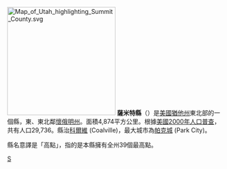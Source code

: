 {{Otheruses|薩米特縣|subject=美國猶他州的一個縣|other=同名的縣}}
[[File:Map_of_Utah_highlighting_Summit_County.svg|250px]]
'''薩米特縣'''（{{lang-en|Summit County}}）是[[美國|美國]][[猶他州|猶他州]]東北部的一個縣，東、東北鄰[[懷俄明州|懷俄明州]]。面積4,874平方公里。根據[[美國2000年人口普查|美國2000年人口普查]]，共有人口29,736。縣治[[科爾維_(猶他州)|科爾維]] (Coalville)，最大城市為[[帕克城_(猶他州)|帕克城]] (Park City)。

縣名意譯是「高點」，指的是本縣擁有全州39個最高點。

{{Utah}}
{{Utah-stub}}

[[Category:猶他州行政區劃|S]]